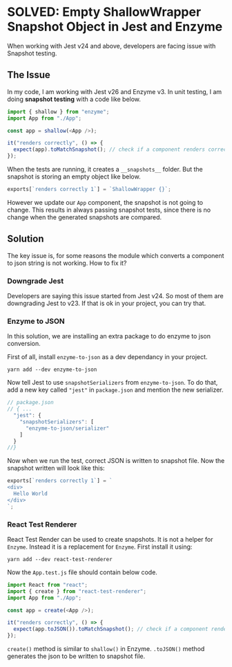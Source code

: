 

<Layout>
<SEO title="SOLVED: Empty ShallowWrapper Snapshot Object in Jest and Enzyme" />
<JSLayout>

# SOLVED: Empty ShallowWrapper Snapshot Object in Jest and Enzyme

When working with Jest v24 and above, developers are facing issue with Snapshot testing.

## The Issue

In my code, I am working with Jest v26 and Enzyme v3. In unit testing, I am doing **snapshot testing** with a code like below.

```javascript
import { shallow } from "enzyme";
import App from "./App";

const app = shallow(<App />);

it("renders correctly", () => {
  expect(app).toMatchSnapshot(); // check if a component renders correctly
});
```

When the tests are running, it creates a `__snapshots__` folder. But the snapshot is storing an empty object like below.

```javascript
exports[`renders correctly 1`] = `ShallowWrapper {}`;
```

However we update our `App` component, the snapshot is not going to change. This results in always passing snapshot tests, since there is no change when the generated snapshots are compared.

## Solution

The key issue is, for some reasons the module which converts a component to json string is not working. How to fix it?

### Downgrade Jest

Developers are saying this issue started from Jest v24. So most of them are downgrading Jest to v23. If that is ok in your project, you can try that.

### Enzyme to JSON

In this solution, we are installing an extra package to do enzyme to json conversion.

First of all, install `enzyme-to-json` as a dev dependancy in your project.

```
yarn add --dev enzyme-to-json
```

Now tell Jest to use `snapshotSerializers` from `enzyme-to-json`. To do that, add a new key called `"jest"` in `package.json` and mention the new serializer.

```javascript
// package.json
// { ...
  "jest": {
    "snapshotSerializers": [
      "enzyme-to-json/serializer"
    ]
  }
//}
```

Now when we run the test, correct JSON is written to snapshot file. Now the snapshot written will look like this:

```javascript
exports[`renders correctly 1`] = `
<div>
  Hello World
</div>
`;
```

### React Test Renderer

React Test Render can be used to create snapshots. It is not a helper for `Enzyme`. Instead it is a replacement for `Enzyme`. First install it using:

```
yarn add --dev react-test-renderer
```

Now the `App.test.js` file should contain below code.

```javascript
import React from "react";
import { create } from "react-test-renderer";
import App from "./App";

const app = create(<App />);

it("renders correctly", () => {
  expect(app.toJSON()).toMatchSnapshot(); // check if a component renders correctly
});
```

`create()` method is similar to `shallow()` in Enzyme. `.toJSON()` method generates the json to be written to snapshot file.

</JSLayout>
</Layout>
